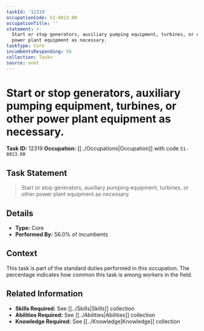 ```yaml
---
taskId: '12319'
occupationCode: 51-8013.00
occupationTitle: ''
statement: >-
  Start or stop generators, auxiliary pumping equipment, turbines, or other
  power plant equipment as necessary.
taskType: Core
incumbentsResponding: 56
collection: Tasks
source: onet
---
```

# Start or stop generators, auxiliary pumping equipment, turbines, or other power plant equipment as necessary.

**Task ID:** 12319
**Occupation:** [[../Occupations|Occupation]] with code `51-8013.00`

## Task Statement

> Start or stop generators, auxiliary pumping equipment, turbines, or other power plant equipment as necessary.

## Details

- **Type:** Core
- **Performed By:** 56.0% of incumbents

## Context

This task is part of the standard duties performed in this occupation. The percentage indicates how common this task is among workers in the field.

## Related Information

- **Skills Required:** See [[../Skills|Skills]] collection
- **Abilities Required:** See [[../Abilities|Abilities]] collection
- **Knowledge Required:** See [[../Knowledge|Knowledge]] collection
